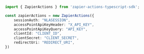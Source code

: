 ```typescript index.ts
import { ZapierActions } from 'zapier-actions-typescript-sdk';

const zapierActions = new ZapierActions({
    sessionAuth: "NLASESSION",
    accessPointApiKeyHeader: "X_API_KEY",
    accessPointApiKeyQuery: "API_KEY",
    clientId: "CLIENT_ID",
    clientSecret: "CLIENT_SECRET",
    redirectUri: "REDIRECT_URI",
})
```